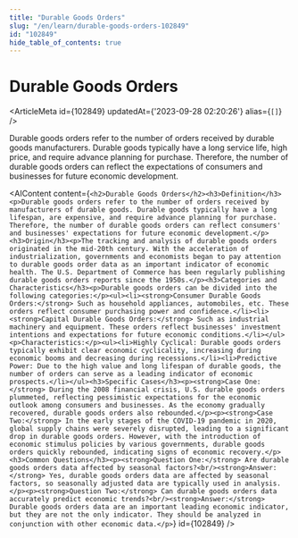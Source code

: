 ```yaml
---
title: "Durable Goods Orders"
slug: "/en/learn/durable-goods-orders-102849"
id: "102849"
hide_table_of_contents: true
---
```



# Durable Goods Orders

<ArticleMeta id={102849} updatedAt={'2023-09-28 02:20:26'} alias={`[]`} />
<div className='border-solid border-b border-t-0 my-4 border-[var(--ifm-color-gray-300)]' />

Durable goods orders refer to the number of orders received by durable goods manufacturers. Durable goods typically have a long service life, high price, and require advance planning for purchase. Therefore, the number of durable goods orders can reflect the expectations of consumers and businesses for future economic development.

<AIContent content={`<h2>Durable Goods Orders</h2><h3>Definition</h3><p>Durable goods orders refer to the number of orders received by manufacturers of durable goods. Durable goods typically have a long lifespan, are expensive, and require advance planning for purchase. Therefore, the number of durable goods orders can reflect consumers' and businesses' expectations for future economic development.</p><h3>Origin</h3><p>The tracking and analysis of durable goods orders originated in the mid-20th century. With the acceleration of industrialization, governments and economists began to pay attention to durable goods order data as an important indicator of economic health. The U.S. Department of Commerce has been regularly publishing durable goods orders reports since the 1950s.</p><h3>Categories and Characteristics</h3><p>Durable goods orders can be divided into the following categories:</p><ul><li><strong>Consumer Durable Goods Orders:</strong> Such as household appliances, automobiles, etc. These orders reflect consumer purchasing power and confidence.</li><li><strong>Capital Durable Goods Orders:</strong> Such as industrial machinery and equipment. These orders reflect businesses' investment intentions and expectations for future economic conditions.</li></ul><p>Characteristics:</p><ul><li>Highly Cyclical: Durable goods orders typically exhibit clear economic cyclicality, increasing during economic booms and decreasing during recessions.</li><li>Predictive Power: Due to the high value and long lifespan of durable goods, the number of orders can serve as a leading indicator of economic prospects.</li></ul><h3>Specific Cases</h3><p><strong>Case One:</strong> During the 2008 financial crisis, U.S. durable goods orders plummeted, reflecting pessimistic expectations for the economic outlook among consumers and businesses. As the economy gradually recovered, durable goods orders also rebounded.</p><p><strong>Case Two:</strong> In the early stages of the COVID-19 pandemic in 2020, global supply chains were severely disrupted, leading to a significant drop in durable goods orders. However, with the introduction of economic stimulus policies by various governments, durable goods orders quickly rebounded, indicating signs of economic recovery.</p><h3>Common Questions</h3><p><strong>Question One:</strong> Are durable goods orders data affected by seasonal factors?<br/><strong>Answer:</strong> Yes, durable goods orders data are affected by seasonal factors, so seasonally adjusted data are typically used in analysis.</p><p><strong>Question Two:</strong> Can durable goods orders data accurately predict economic trends?<br/><strong>Answer:</strong> Durable goods orders data are an important leading economic indicator, but they are not the only indicator. They should be analyzed in conjunction with other economic data.</p>`} id={102849} />

